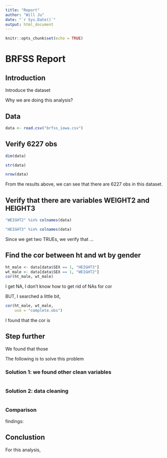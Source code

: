 ```yaml
---
title: "Report"
author: "Will Ju"
date: "`r Sys.Date()`"
output: html_document
---
```


```r
knitr::opts_chunk$set(echo = TRUE)
```

# BRFSS Report

## Introduction

Introduce the dataset

Why we are doing this analysis?

## Data

```r
data <- read.csv("brfss_iowa.csv")
```

## Verify 6227 obs

```r
dim(data)

str(data)

nrow(data)
```

From the results above, we can see that there are 6227 obs in this dataset.

## Verify that there are variables WEIGHT2 and HEIGHT3 

```r
"WEIGHT2" %in% colnames(data)
```

```r
"HEIGHT3" %in% colnames(data)
```

Since we get two TRUEs, we verify that ...

## Find the cor between ht and wt by gender

```r
ht_male <- data[data$SEX == 1, "HEIGHT3"]
wt_male <- data[data$SEX == 1, "WEIGHT2"]
cor(ht_male, wt_male)

```

I get NA, I don't know how to get rid of 
NAs for cor 

BUT, I searched a little bit, 

```r
cor(ht_male, wt_male, 
    use = "complete.obs")
```

I found that the cor is 

## Step further

We found that those 

The following is to solve this problem

### Solution 1: we found other clean variables

```r

```


### Solution 2: data cleaning

```r

```


### Comparison

findings: 

## Conclustion

For this analysis, 





